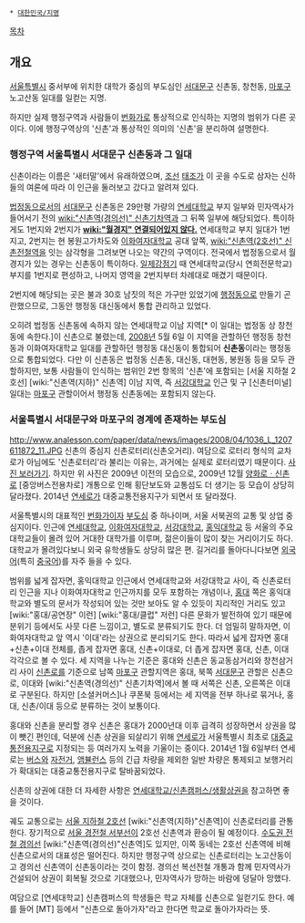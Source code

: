  * [[대한민국/지명]]

[[목차]]
== 개요 ==
[[서울특별시]] 중서부에 위치한 대학가 중심의 부도심인 [[서대문구]] 신촌동, 창천동, [[마포구]] 노고산동 일대를 일컫는 지명.

하지만 실제 행정구역과 사람들이 [[번화가]]로 통상적으로 인식하는 지명의 범위가 다른 곳이다. 이에 행정구역상의 '신촌'과 통상적인 의미의 '신촌'을 분리하여 설명한다.

=== 행정구역 서울특별시 서대문구 신촌동과 그 일대 ===
신촌이라는 이름은 '새터말'에서 유래하였으며, [[조선]] [[태조]]가 이 곳을 수도로 삼자는 신하들의 여론에 따라 이 인근을 둘러보고 갔다고 알려져 있다.

[[법정동]]으로서의 [[서대문구]] 신촌동은 29만평 가량의 [[연세대학교]] 부지 일부와 민자역사가 들어서기 전의 [[wiki:"신촌역(경의선)" 신촌기차역]]과 그 뒤쪽 일부에 해당되었다. 특이하게도 1번지와 2번지가 '''[[wiki:"월경지" 연결되어있지 않다.]]''' 연세대학교 부지 일대가 1번지고, 2번지는 현 봉원고가차도와 [[이화여자대학교]] 공대 앞쪽, [[wiki:"신촌역(2호선)" 신촌전철역]]을 잇는 삼각형을 그려보면 나오는 약간의 구역이다. 전국에서 법정동으로서 월경지가 있는 경우는 신촌동이 특이하다. [[일제강점기]] 때 연세대학교(당시 연희전문학교) 부지를 1번지로 편성하고, 나머지 영역을 2번지부터 차례대로 매겼기 때문이다.

2번지에 해당되는 곳은 불과 30호 남짓의 적은 가구만 있었기에 [[행정동]]으로 만들기 곤란했으므로, 그동안 행정동 대신동에서 통합 관리하고 있었다.

오히려 법정동 신촌동에 속하지 않는 연세대학교 이남 지역[* 이 일대는 법정동 상 창천동에 속한다.]이 신촌으로 불렸는데, [[2008년]] 5월 6일 이 지역을 관할하던 행정동 창천동과 이화여자대학교 일대를 관할하던 행정동 대신동이 통합되어 '''신촌동'''이라는 행정동으로 통합되었다. 다만 이 신촌동은 법정동 신촌동, 대신동, 대현동, 봉원동 등을 모두 관할하지만, 보통 사람들이 인식하는 범위인 2번 항목의 '신촌'에 포함되는 [서울 지하철 2호선] [wiki:"신촌역(지하)" 신촌역] 이남 지역, 즉 [[서강대학교]] 인근 및 구 [신촌터미널] 일대는 [[마포구]] 관할이어서 행정동 신촌동에는 포함되지 않는다.

=== 서울특별시 서대문구와 마포구의 경계에 존재하는 부도심 ===
http://www.analesson.com/paper/data/news/images/2008/04/1036_L_1207611872_11.JPG
신촌의 중심지 신촌로터리(신촌오거리). 여담으로 로터리 형식의 교차로가 아님에도 '신촌로터리'라 불리는 이유는, 과거에는 실제로 로터리였기 때문이다. [http://blog.naver.com/dokken0109?Redirect=Log&logNo=120107286624 사진 보러가기]. 하지만 위 사진은 2009년 이전의 모습으로, 2009년 12월 [[양화로]]ㆍ[[신촌로]] [중앙버스전용차로] 개통으로 인해 횡단보도와 교통섬도 더 생기는 등 모습이 상당히 달라졌다. 2014년 [[연세로]]가 대중교통전용지구가 되면서 또 달라졌다.

서울특별시의 대표적인 [[번화가]]이자 [[부도심]] 중 하나이며, 서울 서북권의 교통 및 상업 중심지이다. 인근에 [[연세대학교]], [[이화여자대학교]], [[서강대학교]], [[홍익대학교]] 등 서울의 주요 대학교들이 몰려 있어 거대한 대학가를 이루며, 젊은이들이 많이 찾는 거리이기도 하다. 대학교가 몰려있다보니 외국 유학생들도 상당히 많은 편. 길거리를 돌아다니다보면 [[외국어]](특히 [[중국어]])를 자주 들을 수 있다.

범위를 넓게 잡자면, 홍익대학교 인근에서 연세대학교와 서강대학교 사이, 즉 신촌로터리 인근을 지나 이화여자대학교 인근까지를 모두 포함하는 개념이나, [[홍대]] 쪽은 홍익대학교와 별도의 문서가 작성되어 있는 것만 보아도 알 수 있듯이 지리적인 거리도 있고 [wiki:"홍대/공연장" 이런] [wiki:"홍대/클럽" 저런] 다른 문화가 발전하여 있기 때문에 분위기 등에서도 사뭇 다른 느낌이고, 별도로 분류되기도 한다. 더 엄밀히 말하자면, 이화여자대학교 앞 역시 '이대'라는 상권으로 분리되기도 한다. 따라서 넓게 잡자면 홍대+신촌+이대 전체를, 좁게 잡자면 홍대, 신촌+이대로, 더 좁게 잡자면 홍대, 신촌, 이대 각각으로 볼 수 있다. 세 지역을 나누는 기준은 홍대와 신촌은 동교동삼거리와 창천삼거리 사이 [[신촌로]]를 기준으로 남쪽 [[마포구]] 관할지역은 홍대, 북쪽 [[서대문구]] 관할은 신촌으로, 이대와 [wiki:"신촌역(경의선)" 신촌기차역]에서 볼 때 서쪽은 신촌, 오른쪽은 이대로 구분된다. 하지만 [소셜커머스]나 쿠폰북 등에서는 세 지역을 전부 하나로 묶거나, 홍대, 신촌/이대 등으로 분류하는 것이 보통이다.

홍대와 신촌을 분리할 경우 신촌은 홍대가 2000년대 이후 급격히 성장하면서 상권을 많이 뺏긴 편인데, 덕분에 신촌 상권을 되살리기 위해 [[연세로]]가 서울특별시 최초로 [[대중교통전용지구]]로 지정되는 등 여러가지 노력을 기울이는 중이다. 2014년 1월 6일부터 연세로는 [[버스]]와 [[자전거]], [[앰뷸런스]] 등의 긴급 차량을 제외한 일반 차량은 통제되고 보행거리가 확대되는 대중교통전용지구로 탈바꿈되었다.

신촌의 상권에 대한 더 자세한 사항은 [[연세대학교/신촌캠퍼스/생활상권]]을 참고하면 좋을 것이다.

궤도 교통으로는 [[서울 지하철 2호선]] [wiki:"신촌역(지하)"신촌역]이 신촌로터리를 관통한다. 장기적으로 [[서울 경전철 서부선]]이 2호선 신촌역과 환승이 될 예정이다. [[수도권 전철 경의선]] [wiki:"신촌역(경의선)"신촌역]도 있지만, 이쪽 동네는 2호선 신촌역에 비해 신촌으로서의 대표성은 떨어진다. 하지만 행정구역 상으로는 신촌로터리는 노고산동이고 경의선 신촌역이 신촌동이라는 것이 함정. 경의선 복선전철 개통과 함께 민자역사가 건설되어 상권이 회복될 것으로 기대했으나, 민자역사가 망하는 바람에 덩달아 망했다.

여담으로 [연세대학교] 신촌캠퍼스의 학생들은 학교 자체를 신촌으로 일컫기도 한다. 예를 들어 [MT] 등에서 "신촌으로 돌아가자"라고 한다면 학교로 돌아가자라는 뜻.
